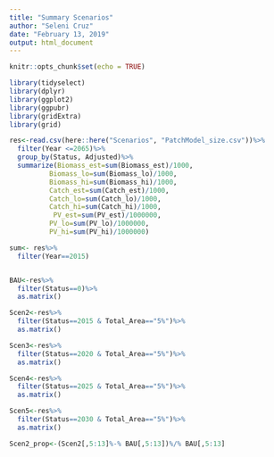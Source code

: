```yaml
---
title: "Summary Scenarios"
author: "Seleni Cruz"
date: "February 13, 2019"
output: html_document
---
```


```r
knitr::opts_chunk$set(echo = TRUE)
```

```r
library(tidyselect)
library(dplyr)
library(ggplot2)
library(ggpubr)
library(gridExtra)
library(grid)

res<-read.csv(here::here("Scenarios", "PatchModel_size.csv"))%>%
  filter(Year <=2065)%>%
  group_by(Status, Adjusted)%>%
  summarize(Biomass_est=sum(Biomass_est)/1000, 
          Biomass_lo=sum(Biomass_lo)/1000, 
          Biomass_hi=sum(Biomass_hi)/1000,
          Catch_est=sum(Catch_est)/1000,
          Catch_lo=sum(Catch_lo)/1000, 
          Catch_hi=sum(Catch_hi)/1000, 
           PV_est=sum(PV_est)/1000000,
          PV_lo=sum(PV_lo)/1000000, 
          PV_hi=sum(PV_hi)/1000000)

sum<- res%>%
  filter(Year==2015)


BAU<-res%>%
  filter(Status==0)%>%
  as.matrix()

Scen2<-res%>%
  filter(Status==2015 & Total_Area=="5%")%>%
  as.matrix()

Scen3<-res%>%
  filter(Status==2020 & Total_Area=="5%")%>%
  as.matrix()

Scen4<-res%>%
  filter(Status==2025 & Total_Area=="5%")%>%
  as.matrix()

Scen5<-res%>%
  filter(Status==2030 & Total_Area=="5%")%>%
  as.matrix()

Scen2_prop<-(Scen2[,5:13]%-% BAU[,5:13])%/% BAU[,5:13]

```


